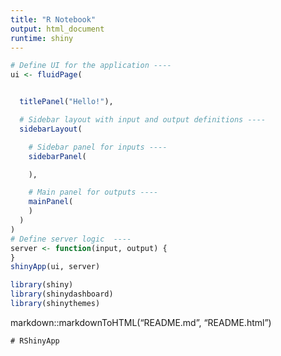 ```yaml
---
title: "R Notebook"
output: html_document
runtime: shiny
---
```


```r
# Define UI for the application ----
ui <- fluidPage(


  titlePanel("Hello!"),

  # Sidebar layout with input and output definitions ----
  sidebarLayout(

    # Sidebar panel for inputs ----
    sidebarPanel(

    ),

    # Main panel for outputs ----
    mainPanel(
    )
  )
)
# Define server logic  ----
server <- function(input, output) {
}
shinyApp(ui, server)
```

```r
library(shiny)
library(shinydashboard)
library(shinythemes)

```
markdown::markdownToHTML("README.md", "README.html")
```
# RShinyApp

```
